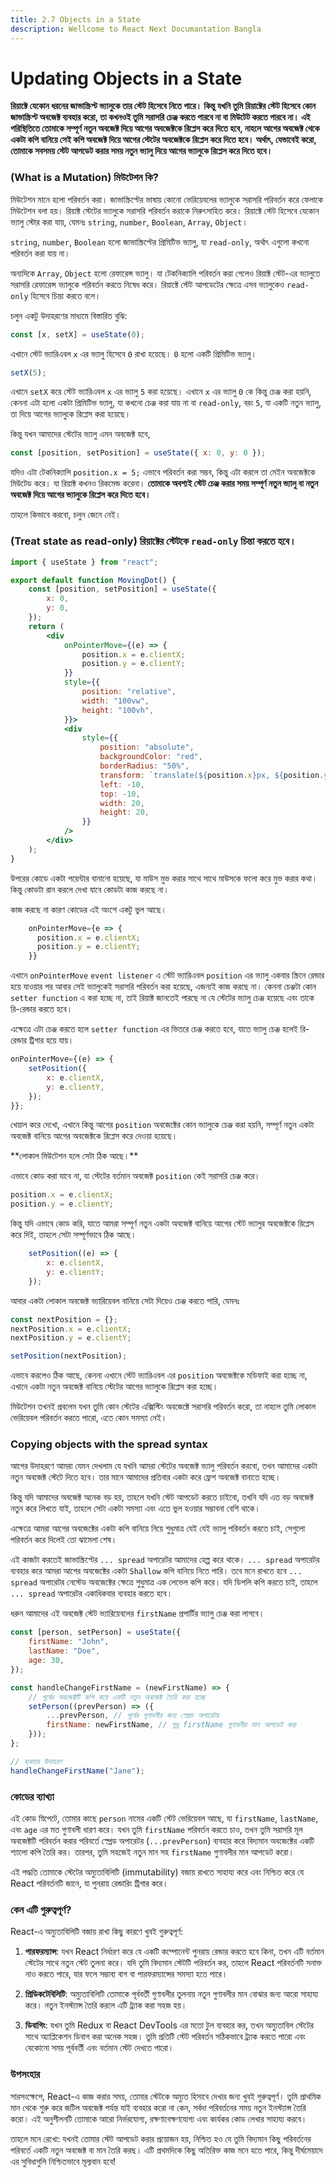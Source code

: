 ```yaml
---
title: 2.7 Objects in a State
description: Wellcome to React Next Documantation Bangla
---
```



## <h1 className="bg-gradient-to-r from-blue-500 to-purple-500 inline-block text-transparent bg-clip-text text-4xl pt-2">Updating Objects in a State</h1>

**রিয়াক্টে যেকোন ধরনের জাভাস্ক্রিপ্ট ভ্যালুকে তার স্টেট হিসেবে নিতে পারে। কিন্তু যখনি তুমি রিয়াক্টের স্টেট হিসেবে কোন জাভাস্ক্রিপ্ট অবজেক্ট ব্যবহার করো, তা কখনওই তুমি সরাসরি চেঞ্জ করতে পারবে না বা মিউটেট করতে পারবে না। এই পরিস্থিতিতে তোমাকে সম্পূর্ণ নতুন অবজেক্ট দিয়ে আগের অবজেক্টকে রিপ্লেস করে দিতে হবে, নাহলে আগের অবজেক্ট থেকে একটা কপি বানিয়ে সেই কপি অবজেক্ট দিয়ে আগের স্টেটের অবজেক্টকে রিপ্লেস করে দিতে হবে। অর্থাৎ, যেভাবেই করো, তোমাকে সবসময় স্টেট আপডেট করার সময় নতুন ভ্যালু দিয়ে আগের ভ্যালুকে রিপ্লেস করে দিতে হবে।**

### (What is a Mutation) মিউটেশন কি?

মিউটেশন মানে হলো পরিবর্তন করা। জাভাস্ক্রিপ্টের ভাষায় কোনো ভেরিয়েবলের ভ্যালুকে সরাসরি পরিবর্তন করে ফেলাকে মিউটেশন বলা হয়। রিয়াক্ট স্টেটের ভ্যালুকে সরাসরি পরিবর্তন করাকে নিরুৎসাহিত করে। রিয়াক্টে স্টেট হিসেবে যেকোন ভ্যালু স্টোর করা যায়, যেমনঃ `string`, `number`, `Boolean`, `Array`, `Object`।

`string`, `number`, `Boolean` হলো জাভাস্ক্রিপ্টের প্রিমিটিভ ভ্যালু, যা `read-only`, অর্থাৎ এগুলো কখনো পরিবর্তন করা যায় না।

অন্যদিকে `Array`, `Object` হলো রেফারেন্স ভ্যালু। যা টেকনিক্যালি পরিবর্তন করা গেলেও রিয়াক্ট স্টেট-এর ভ্যালুতে সরাসরি রেফারেন্স ভ্যালুকে পরিবর্তন করতে নিষেধ করে। রিয়াক্টে স্টেট আপডেটের ক্ষেত্রে এসব ভ্যালুকেও `read-only` হিসেবে চিন্তা করতে বলে।

চলুন একটু উদাহরণের মাধ্যমে বিস্তারিত বুঝি:

```jsx
const [x, setX] = useState(0);
```

এখানে স্টেট ভ্যারিএবল `x` এর ভ্যালু হিসেবে `0` রাখা হয়েছে। `0` হলো একটি প্রিমিটিভ ভ্যালু।

```jsx
setX(5);
```

এখানে `setX` করে স্টেট ভ্যারিএবল `x` এর ভ্যালু `5` করা হয়েছে। এখানে `x` এর ভ্যালু `0` কে কিন্তু চেঞ্জ করা হয়নি, কেননা এটা হলো একটা প্রিমিটিভ ভ্যালু, যা কখনো চেঞ্জ করা যায় না বা `read-only`, বরং `5`, যা একটি নতুন ভ্যালু, তা দিয়ে আগের ভ্যালুকে রিপ্লেস করা হয়েছে।

কিন্তু যখন আমাদের স্টেটের ভ্যালু এমন অবজেক্ট হবে,

```jsx
const [position, setPosition] = useState({ x: 0, y: 0 });
```

যদিও এটা টেকনিক্যালি `position.x = 5;` এভাবে পরিবর্তন করা সম্ভব, কিন্তু এটা করলে তা মেইন অবজেক্টকে মিউটেড করে। যা রিয়াক্ট কখনও রিকমেন্ড করেনা। **তোমাকে অবশ্যই স্টেট চেঞ্জ করার সময় সম্পূর্ণ নতুন ভ্যালু বা নতুন অবজেক্ট দিয়ে আগের ভ্যালুকে রিপ্লেস করে দিতে হবে।**

তাহলে কিভাবে করবো, চলুন জেনে নেই।

### (Treat state as read-only) রিয়াক্টের স্টেটকে `read-only` চিন্তা করতে হবে।

```jsx filename="App.js" showLineNumbers
import { useState } from "react";

export default function MovingDot() {
    const [position, setPosition] = useState({
        x: 0,
        y: 0,
    });
    return (
        <div
            onPointerMove={(e) => {
                position.x = e.clientX;
                position.y = e.clientY;
            }}
            style={{
                position: "relative",
                width: "100vw",
                height: "100vh",
            }}>
            <div
                style={{
                    position: "absolute",
                    backgroundColor: "red",
                    borderRadius: "50%",
                    transform: `translate(${position.x}px, ${position.y}px)`,
                    left: -10,
                    top: -10,
                    width: 20,
                    height: 20,
                }}
            />
        </div>
    );
}
```

উপরের কোডে একটা পয়েন্টার বানানো হয়েছে, যা মাউস মুভ করার সাথে সাথে মাউসকে ফলো করে মুভ করার কথা। কিন্তু কোডটা রান করলে দেখা যাবে কোডটা কাজ করছে না।

কাজ করছে না কারণ কোডের এই অংশে একটু ভুল আছে।

```jsx
    onPointerMove={e => {
      position.x = e.clientX;
      position.y = e.clientY;
    }}
```

এখানে `onPointerMove` `event listener` এ স্টেট ভ্যারিএবল `position` এর ভ্যালু একবার স্ক্রিনে রেন্ডার হয়ে যাওয়ার পর আবার সেই ভ্যালুকেই সরাসরি পরিবর্তন করা হয়েছে, এজন্যই কাজ করছে না। কেননা চেঞ্জটা কোন `setter function` এ করা হচ্ছে না, তাই রিয়াক্ট জানতেই পারছে না যে স্টেটের ভ্যালু চেঞ্জ হয়েছে এবং তাকে রি-রেন্ডার করতে হবে।

এক্ষেত্রে এটা চেঞ্জ করতে হলে `setter function` এর ভিতরে চেঞ্জ করতে হবে, যাতে ভ্যালু চেঞ্জ হলেই রি-রেন্ডার ট্রিগার হয়ে যায়।

```jsx
onPointerMove={(e) => {
    setPosition({
        x: e.clientX,
        y: e.clientY,
    });
}};
```

খেয়াল করে দেখো, এখানে কিন্তু আগের `position` অবজেক্টের কোন ভ্যালুকে চেঞ্জ করা হয়নি, সম্পূর্ণ নতুন একটা অবজেক্ট বানিয়ে আগের অবজেক্টকে রিপ্লেস করে দেওয়া হয়েছে।

<Callout type="info" emoji="📔">
**লোকাল মিউটেশন হলে সেটা ঠিক আছে।**

এভাবে কোড করা যাবে না, যা স্টেটের বর্তমান অবজেক্ট `position` কেই সরাসরি চেঞ্জ করে।

```jsx
position.x = e.clientX;
position.y = e.clientY;
```

কিন্তু যদি এভাবে কোড করি, যাতে আমরা সম্পূর্ণ নতুন একটা অবজেক্ট বানিয়ে আগের স্টেট ভ্যালুর অবজেক্টকে রিপ্লেস করে দিই, তাহলে সেটা সম্পূর্ণভাবে ঠিক আছে।

```jsx
    setPosition((e) => {
        x: e.clientX,
        y: e.clientY;
    });
```

আবার একটা লোকাল অবজেক্ট ভ্যারিয়েবল বানিয়ে সেটা দিয়েও চেঞ্জ করতে পারি, যেমনঃ

```jsx
const nextPosition = {};
nextPosition.x = e.clientX;
nextPosition.y = e.clientY;

setPosition(nextPosition);
```

এভাবে করলেও ঠিক আছে, কেননা এখানে স্টেট ভ্যারিএবল এর `position` অবজেক্টকে মডিফাই করা হচ্ছে না, এখানে একটা নতুন অবজেক্ট বানিয়ে স্টেটের আগের ভ্যালুকে রিপ্লেস করা হচ্ছে।

মিউটেশন তখনই প্রবলেম যখন তুমি কোন স্টেটের এক্সিস্টিং অবজেক্টে সরাসরি পরিবর্তন করো, তা নাহলে তুমি লোকাল ভেরিয়েবল পরিবর্তন করতে পারো, এতে কোন সমস্যা নেই।

</Callout>

### Copying objects with the spread syntax

আগের উদাহরণে আমরা যেমন দেখলাম যে যখনি আমরা স্টেটের অবজেক্ট ভ্যালু পরিবর্তন করবো, তখন আমাদের একটা নতুন অবজেক্ট স্টেটে দিতে হবে। তার মানে আমাদের প্রতিবার একটা করে ফ্রেশ অবজেক্ট বানাতে হচ্ছে।

কিন্তু যদি আমাদের অবজেক্ট অনেক বড় হয়, তাহলে যখনি স্টেট আপডেট করতে চাইবো, তখনি যদি এত বড় অবজেক্ট নতুন করে লিখতে যাই, তাহলে সেটা একটা সমস্যা এবং এতে ভুল হওয়ার সম্ভাবনা বেশি থাকে।

এক্ষেত্রে আমরা আগের অবজেক্টের একটা কপি বানিয়ে নিয়ে শুধুমাত্র যেই যেই ভ্যালু পরিবর্তন করতে চাই, সেগুলো পরিবর্তন করে দিলেই তো ঝামেলা শেষ।

এই কাজটা করতেই জাভাস্ক্রিপ্টের `... spread` অপারেটর আমাদের হেল্প করে থাকে। `... spread` অপারেটর ব্যবহার করে আমরা আগের অবজেক্টের একটা `Shallow` কপি বানিয়ে নিতে পারি। তবে মনে রাখতে হবে `... spread` অপারেটর নেস্টেড অবজেক্টের ক্ষেত্রে শুধুমাত্র এক লেভেল কপি করে। যদি ডিপলি কপি করতে চাই, তাহলে `... spread` অপারেটর একাধিকবার ব্যবহার করতে হবে।



ধরুন আমাদের এই অবজেক্ট স্টেট ভ্যারিয়েবলের `firstName` প্রপার্টির ভ্যালু চেঞ্জ করা লাগবে।

```jsx
const [person, setPerson] = useState({
    firstName: "John",
    lastName: "Doe",
    age: 30,
});

const handleChangeFirstName = (newFirstName) => {
    // পূর্বের অবজেক্টটি কপি করে একটি নতুন অবজেক্ট তৈরি করা হচ্ছে
    setPerson((prevPerson) => ({
        ...prevPerson, // পূর্বের গুণাবলীর জন্য স্প্রেড অপারেটর
        firstName: newFirstName, // শুধু firstName গুণাবলীর মান আপডেট করা
    }));
};

// ব্যবহার উদাহরণ
handleChangeFirstName("Jane");
```

### কোডের ব্যাখ্যা

এই কোড স্নিপেটে, তোমার কাছে `person` নামের একটি স্টেট ভেরিয়েবল আছে, যা `firstName`, `lastName`, এবং `age` এর মত গুণাবলী ধারণ করে। যখন তুমি `firstName` পরিবর্তন করতে চাও, তখন তুমি সরাসরি মূল অবজেক্টটি পরিবর্তন করার পরিবর্তে স্প্রেড অপারেটর (`...prevPerson`) ব্যবহার করে বিদ্যমান অবজেক্টের একটি শ্যালো কপি তৈরি কর। তারপর, তুমি সহজেই নতুন মান সহ `firstName` গুণাবলীর মান আপডেট করো।

এই পদ্ধতি তোমাকে স্টেটের অম্যুতাবিলিটি (immutability) বজায় রাখতে সাহায্য করে এবং নিশ্চিত করে যে React পরিবর্তনটি জানে, যা পুনরায় রেন্ডারিং ট্রিগার করে।

### কেন এটি গুরুত্বপূর্ণ?

React-এ অম্যুতাবিলিটি বজায় রাখা কিছু কারণে খুবই গুরুত্বপূর্ণ:

1. **পারফরম্যান্স**: যখন React নির্ধারণ করে যে একটি কম্পোনেন্ট পুনরায় রেন্ডার করতে হবে কিনা, তখন এটি বর্তমান স্টেটের সাথে নতুন স্টেট তুলনা করে। যদি তুমি বিদ্যমান স্টেটটি পরিবর্তন কর, তাহলে React পরিবর্তনটি সনাক্ত নাও করতে পারে, যার ফলে সম্ভাব্য বাগ বা পারফরম্যান্সের সমস্যা হতে পারে।

2. **প্রিডিকটেবিলিটি**: অম্যুতাবিলিটি তোমাকে পূর্ববর্তী গুণাবলীর তুলনায় নতুন গুণাবলীর মান বোঝার জন্য আরো সাহায্য করে। নতুন ইনস্ট্যান্স তৈরি করলে এটি ট্র্যাক করা সহজ হয়।

3. **ডিবাগিং**: যখন তুমি Redux বা React DevTools এর মতো টুল ব্যবহার কর, তখন অম্যুতাবিল স্টেটের সাথে অ্যাপ্লিকেশন ডিবাগ করা অনেক সহজ। তুমি প্রতিটি স্টেট পরিবর্তন সঠিকভাবে ট্র্যাক করতে পারো এবং যেকোনো সময় পূর্ববর্তী এবং বর্তমান স্টেট দেখতে পারো।

### উপসংহার

সারসংক্ষেপে, React-এ কাজ করার সময়, তোমার স্টেটকে অম্যুত হিসাবে দেখার জন্য খুবই গুরুত্বপূর্ণ। তুমি প্রাথমিক মান থেকে শুরু করে জটিল অবজেক্ট পর্যন্ত যাই ব্যবহার করো না কেন, সর্বদা পরিবর্তনের সময় নতুন ইনস্ট্যান্স তৈরি করো। এই অনুশীলনটি তোমাকে আরো নির্ভরযোগ্য, রক্ষণাবেক্ষণযোগ্য এবং কার্যকর কোড লেখার সাহায্য করবে।

তাহলে মনে রেখো: যখনই তোমার স্টেট আপডেট করার প্রয়োজন হয়, নিশ্চিত হও যে তুমি বিদ্যমান কিছু পরিবর্তনের পরিবর্তে একটি নতুন অবজেক্ট বা মান তৈরি করছ। এটি প্রথমদিকে কিছু অতিরিক্ত কাজ মনে হতে পারে, কিন্তু দীর্ঘমেয়াদে এর সুবিধাগুলি নিশ্চিতভাবে মূল্যবান হবে!

